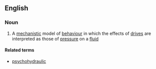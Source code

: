 ==English==

===Noun===
{{en-noun|-}}

# {{context|psychology|lang=en}} A [[mechanistic]] model of [[behaviour]] in which the effects of [[drive]]s are interpreted as those of [[pressure]] on a [[fluid]]

====Related terms====
* [[psychohydraulic]]